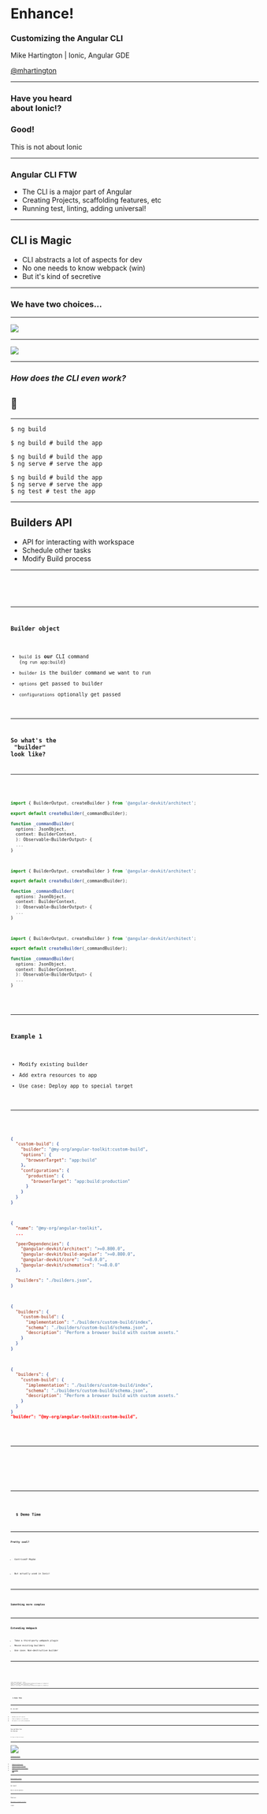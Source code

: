 


<div>
  <h1 style={{fontFamily: "Impact", fontSize: '200px'}}>Enhance!</h1>

### Customizing the Angular CLI

Mike Hartington | Ionic, Angular GDE

[@mhartington](https://twitter.com/mhartington)

</div>

---


<IonicLayout>

### Have you heard <br/> about Ionic!?

<Appear>
  <h3>Good!</h3>
  <p>This is not about Ionic</p>
</Appear>

</IonicLayout>

---

<Angular>

<div>
  <h3 style={{fontFamily: "Impact", fontSize: '3em'}}>Angular CLI FTW</h3>

- The CLI is a major part of Angular
- Creating Projects, scaffolding features, etc
- Running test, linting, adding universal!

</div>

</Angular>

---

## CLI is Magic

- CLI abstracts a lot of aspects for dev
- No one needs to know webpack (win)
- But it's kind of secretive

---

### We have two choices...

---

<Dark>
  <Image
    src="https://pbs.twimg.com/media/DqZGX38WwAA4EwM?format=jpg&name=medium"
    size="contain"
  />
</Dark>

---

<Dark>
  <Image
    src="https://i.giphy.com/media/3ohc14lCEdXHSpnnSU/giphy.gif"
    size="contain"
  />
</Dark>

---

### _How does the CLI even work?_

## 🤔

---

<CodeSurferLayout>

```shell
$ ng build
```

```shell
$ ng build # build the app
```

```shell
$ ng build # build the app
$ ng serve # serve the app
```

```shell
$ ng build # build the app
$ ng serve # serve the app
$ ng test # test the app
```

</CodeSurferLayout>

---

## Builders API

- API for interacting with workspace
- Schedule other tasks
- Modify Build process

---

<CodeSurferLayout>
  <Code lang="json" code={require('!!raw-loader!./code-samples/sample-angular.js').default} />
  <Code focus="5:11" lang="json" code={require('!!raw-loader!./code-samples/sample-angular.js').default} />
</CodeSurferLayout>

---

### Builder object

- `build` is **our** CLI command (`ng run app:build`)
- `builder` is the builder command we want to run
- `options` get passed to builder
- `configurations` optionally get passed

---

### So what's the <br/> "builder" look like?

---

<CodeSurferLayout>

```typescript
import { BuilderOutput, createBuilder } from '@angular-devkit/architect';

export default createBuilder(_commandBuilder);

function _commandBuilder(
  options: JsonObject,
  context: BuilderContext,
  ): Observable<BuilderOutput> {
  ...
}
```

```typescript 6 subtitle="Passes options from Workspace"
import { BuilderOutput, createBuilder } from '@angular-devkit/architect';

export default createBuilder(_commandBuilder);

function _commandBuilder(
  options: JsonObject,
  context: BuilderContext,
  ): Observable<BuilderOutput> {
  ...
}
```

```typescript 7 subtitle="The running context from the CLI"
import { BuilderOutput, createBuilder } from '@angular-devkit/architect';

export default createBuilder(_commandBuilder);

function _commandBuilder(
  options: JsonObject,
  context: BuilderContext,
  ): Observable<BuilderOutput> {
  ...
}
```

</CodeSurferLayout>

---

### Example 1

- Modify existing builder
- Add extra resources to app
- Use case: Deploy app to special target

---

<CodeSurferLayout>

```json title="Sample angular.json"
{
  "custom-build": {
    "builder": "@my-org/angular-toolkit:custom-build",
    "options": {
      "browserTarget": "app:build"
    },
    "configurations": {
      "production": {
        "browserTarget": "app:build:production"
      }
    }
  }
}
```

```json title="@my-org/angular-toolkit/package.json"
{
  "name": "@my-org/angular-toolkit",
  ...

  "peerDependencies": {
    "@angular-devkit/architect": ">=0.800.0",
    "@angular-devkit/build-angular": ">=0.800.0",
    "@angular-devkit/core": ">=8.0.0",
    "@angular-devkit/schematics": ">=8.0.0"
  },

  "builders": "./builders.json",
}

```

```json title="@my-org/angular-toolkit/builders.json"
{
  "builders": {
    "custom-build": {
      "implementation": "./builders/custom-build/index",
      "schema": "./builders/custom-build/schema.json",
      "description": "Perform a browser build with custom assets."
    }
  }
}
```

```json 3,10  title="@my-org/angular-toolkit/builders.json"
{
  "builders": {
    "custom-build": {
      "implementation": "./builders/custom-build/index",
      "schema": "./builders/custom-build/schema.json",
      "description": "Perform a browser build with custom assets."
    }
  }
}
"builder": "@my-org/angular-toolkit:custom-build",

```

</CodeSurferLayout>

---

<CodeSurferLayout>
  <Code lang="typescript" code={ require('!!raw-loader!../custom-builder/builders/custom-build/index.ts') .default } />
  <Code lang="typescript" focus="1:13" code={ require('!!raw-loader!../custom-builder/builders/custom-build/index.ts') .default } />
  <Code lang="typescript" focus="15:18" code={ require('!!raw-loader!../custom-builder/builders/custom-build/index.ts') .default } />
  <Code lang="typescript" focus="19:26" code={ require('!!raw-loader!../custom-builder/builders/custom-build/index.ts') .default } />
  <Code lang="typescript" focus="28:33" code={ require('!!raw-loader!../custom-builder/builders/custom-build/index.ts') .default } />
</CodeSurferLayout>

---

<Dark bgColor="#011627">

<h1>
  <code style={{ color: 'white' }}>$ Demo Time</code>
</h1>

</Dark>

---

### Pretty cool?

<Appear>

- Contrived? Maybe

* But actually used in Ionic!

</Appear>

---

<Dark bgColor="#c23237">

### Something more complex

</Dark>

---

### Extending Webpack

- Take a third-party webpack plugin
- Reuse existing builders
- Use case: Non-destructive builder

---

<CodeSurferLayout>
  <Code lang="typescript" code={ require('!!raw-loader!../custom-builder/builders/custom-guess-build/index.ts').default}/>
  <Code focus="14:18" subtitle="Get the browser build spec" lang="typescript" code={ require('!!raw-loader!../custom-builder/builders/custom-guess-build/index.ts').default}/>
  <Code focus="19" subtitle="H4x0r m0v3: change the builder name 🙃" lang="typescript" code={ require('!!raw-loader!../custom-builder/builders/custom-guess-build/index.ts').default}/>
  <Code focus="20:22" subtitle="Get the initial options raw builder"  lang="typescript" code={ require('!!raw-loader!../custom-builder/builders/custom-guess-build/index.ts').default}/>
  <Code focus="24:26" subtitle="Validate initial options against builder" lang="typescript" code={ require('!!raw-loader!../custom-builder/builders/custom-guess-build/index.ts').default}/>
  <Code focus="27" subtitle="Pass those options and context to wrapper function" lang="typescript" code={ require('!!raw-loader!../custom-builder/builders/custom-guess-build/index.ts').default}/>

  <Code lang="typescript" code={ require('!!raw-loader!../custom-builder/builders/utils/guess.ts').default}/>
  <Code focus="19:46" lang="typescript" code={ require('!!raw-loader!../custom-builder/builders/utils/guess.ts').default}/>
</CodeSurferLayout>

---

<Dark bgColor="#011627">

<h1>
  <code style={{ color: 'white' }}>$ Demo Time</code>
</h1>

</Dark>

---

### Ok, now what?

---

- Builders are still new-ish
- Guide on Angular.io is published
- _But_ devkit is not really documented

---

### Copy and Paste from <br/> the Internet

<Appear>

_As long as there are types_

</Appear>

---

![](https://raw.githubusercontent.com/Tibing/nyan-builder/master/nyan-demo.gif)

[Tibing/nyan-builder](https://github.com/tibing/nyan-builder)

---

- [@angular-builders/jest](https://www.npmjs.com/package/@angular-builders/jest)
- [@angular-builders/timestamp](https://www.npmjs.com/package/@angular-builders/timestamp)
- [@angular-builders/custom-webpack](https://www.npmjs.com/package/@angular-builders/custom-webpack)
- [Minko Sample repo](https://github.com/mgechev/cli-builders-demo)

---

[@ionic/angular-toolkit](https://github.com/ionic-team/angular-toolkit)

---

### Get stuck?

#### Dive in and ask questions

---

### Thank you

[mhartington.io/angular-builders](https://mhartington.io/angular-builders/)

#### &lt;/html&gt;
